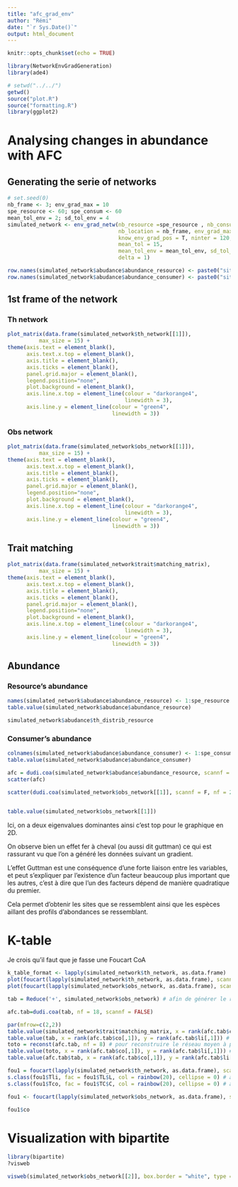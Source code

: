 ```yaml
---
title: "afc_grad_env"
author: "Rémi"
date: "`r Sys.Date()`"
output: html_document
---
```


```r
knitr::opts_chunk$set(echo = TRUE)
```

```r
library(NetworkEnvGradGeneration)
library(ade4)

# setwd("../../")
getwd()
source("plot.R")
source("formatting.R")
library(ggplot2)
```

# Analysing changes in abundance with AFC

## Generating the serie of networks

```r
# set.seed(0)
nb_frame <- 3; env_grad_max = 10
spe_resource <- 60; spe_consum <- 60
mean_tol_env = 2; sd_tol_env = 4
simulated_network <- env_grad_netw(nb_resource =spe_resource , nb_consumer = spe_consum,
                                   nb_location = nb_frame, env_grad_max = env_grad_max,
                                   know_env_grad_pos = T, ninter = 120, 
                                   mean_tol = 15,
                                   mean_tol_env = mean_tol_env, sd_tol_env = sd_tol_env,
                                   delta = 1)

row.names(simulated_network$abudance$abundance_resource) <- paste0("site",1:nb_frame)
row.names(simulated_network$abudance$abundance_consumer) <- paste0("site",1:nb_frame)
```

## 1st frame of the network

### Th network

```r
plot_matrix(data.frame(simulated_network$th_network[[1]]), 
          max_size = 15) +
theme(axis.text = element_blank(),
      axis.text.x.top = element_blank(),
      axis.title = element_blank(),
      axis.ticks = element_blank(),
      panel.grid.major = element_blank(),
      legend.position="none",
      plot.background = element_blank(),
      axis.line.x.top = element_line(colour = "darkorange4",
                                     linewidth = 3),
      axis.line.y = element_line(colour = "green4", 
                                 linewidth = 3))
```

### Obs network

```r
plot_matrix(data.frame(simulated_network$obs_network[[1]]), 
          max_size = 15) +
theme(axis.text = element_blank(),
      axis.text.x.top = element_blank(),
      axis.title = element_blank(),
      axis.ticks = element_blank(),
      panel.grid.major = element_blank(),
      legend.position="none",
      plot.background = element_blank(),
      axis.line.x.top = element_line(colour = "darkorange4",
                                     linewidth = 3),
      axis.line.y = element_line(colour = "green4", 
                                 linewidth = 3))
```

## Trait matching

```r

plot_matrix(data.frame(simulated_network$trait$matching_matrix), 
          max_size = 15) +
theme(axis.text = element_blank(),
      axis.text.x.top = element_blank(),
      axis.title = element_blank(),
      axis.ticks = element_blank(),
      panel.grid.major = element_blank(),
      legend.position="none",
      plot.background = element_blank(),
      axis.line.x.top = element_line(colour = "darkorange4",
                                     linewidth = 3),
      axis.line.y = element_line(colour = "green4", 
                                 linewidth = 3))
```

## Abundance

### Resource's abundance

```r
names(simulated_network$abudance$abundance_resource) <- 1:spe_resource
table.value(simulated_network$abudance$abundance_resource)
```

```r
simulated_network$abudance$th_distrib_resource
```

### Consumer's abundance

```r
colnames(simulated_network$abudance$abundance_consumer) <- 1:spe_consum
table.value(simulated_network$abudance$abundance_consumer)
```



```r
afc = dudi.coa(simulated_network$abudance$abundance_resource, scannf = F, nf = 2)
scatter(afc)

scatter(dudi.coa(simulated_network$obs_network[[1]], scannf = F, nf = 2))


table.value(simulated_network$obs_network[[1]])
```

Ici, on a deux eigenvalues dominantes ainsi c'est top pour le graphique en 2D.

On observe bien un effet fer à cheval (ou aussi dit guttman) ce qui est rassurant vu que l'on a généré les données suivant un gradient.

L'effet Guttman est une conséquence d'une forte liaison entre les variables, et peut s'expliquer par l'existence d'un facteur beaucoup plus important que les autres, c'est à dire que l'un des facteurs dépend de manière quadratique du premier.

Cela permet d'obtenir les sites que se ressemblent ainsi que les espèces aillant des profils d'abondances se ressemblant.

# K-table

Je crois qu'il faut que je fasse une Foucart CoA

```r
k_table_format <- lapply(simulated_network$th_network, as.data.frame)
plot(foucart(lapply(simulated_network$th_network, as.data.frame), scannf = F, nf = 2))
plot(foucart(lapply(simulated_network$obs_network, as.data.frame), scannf = F, nf = 2))
```

```r
tab = Reduce('+', simulated_network$obs_network) # afin de générer le réseau moyen

afc.tab=dudi.coa(tab, nf = 18, scannf = FALSE)

par(mfrow=c(2,2))
table.value(simulated_network$trait$matching_matrix, x = rank(afc.tab$co[,1]), y = rank(afc.tab$li[,1])) # trait matching matrix et tri selon le premier axe
table.value(tab, x = rank(afc.tab$co[,1]), y = rank(afc.tab$li[,1])) # réseau moyen observé
toto = reconst(afc.tab, nf = 8) # pour reconstruire le réseau moyen à partir des positions sur l'AFC mais on voudrait plustôt obtenir le trait matching
table.value(toto, x = rank(afc.tab$co[,1]), y = rank(afc.tab$li[,1])) # plot le réseau reconstruit
table.value(afc.tab$tab, x = rank(afc.tab$co[,1]), y = rank(afc.tab$li[,1])) # transformed average table

fou1 = foucart(lapply(simulated_network$th_network, as.data.frame), scannf = F, nf = 2)
s.class(fou1$Tli, fac = fou1$TL$L, col = rainbow(20), cellipse = 0) # analyse de foucart selon les lignes
s.class(fou1$Tco, fac = fou1$TC$C, col = rainbow(20), cellipse = 0) # analyse de foucart selon les colonnes
```


```r
fou1 <- foucart(lapply(simulated_network$obs_network, as.data.frame), scannf = F, nf = 2)
```

```r
fou1$co
```

# Visualization with bipartite

```r
library(bipartite)
?visweb
```


```r
visweb(simulated_network$obs_network[[2]], box.border = "white", type = "nested")
```

